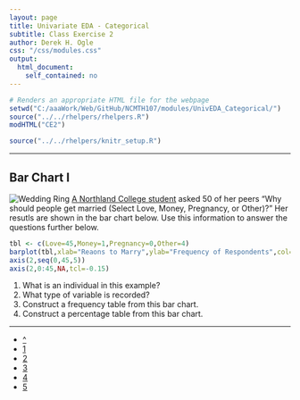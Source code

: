 ```yaml
---
layout: page
title: Univariate EDA - Categorical
subtitle: Class Exercise 2
author: Derek H. Ogle
css: "/css/modules.css"
output:
  html_document:
    self_contained: no
---
```


```r
# Renders an appropriate HTML file for the webpage
setwd("C:/aaaWork/Web/GitHub/NCMTH107/modules/UnivEDA_Categorical/")
source("../../rhelpers/rhelpers.R")
modHTML("CE2")
```

```r
source("../../rhelpers/knitr_setup.R")
```

----

## Bar Chart I
<img src="../../zimgs/weddingring.jpg" alt="Wedding Ring" class="img-right">
[A Northland College student](../../resources/past-projects/F07_Brilla.pdf) asked 50 of her peers "Why should people get married (Select Love, Money, Pregnancy, or Other)?"  Her resutls are shown in the bar chart below.  Use this information to answer the questions further below.

```r
tbl <- c(Love=45,Money=1,Pregnancy=0,Other=4)
barplot(tbl,xlab="Reaons to Marry",ylab="Frequency of Respondents",col="gray90",yaxt="n")
axis(2,seq(0,45,5))
axis(2,0:45,NA,tcl=-0.15)
```

1. What is an individual in this example?
1. What type of variable is recorded?
1. Construct a frequency table from this bar chart.
1. Construct a percentage table from this bar chart.

----

<div class="text-center">
<ul class="pagination pagination-lg">
  <li><a href="index.html">^</a></li>
  <li><a href="CE2.html">1</a></li>
  <li class="active"><a href="#">2</a></li>
  <li><a href="CE3.html">3</a></li>
  <li><a href="CE4.html">4</a></li>
  <li><a href="CE5.html">5</a></li>
</ul>
